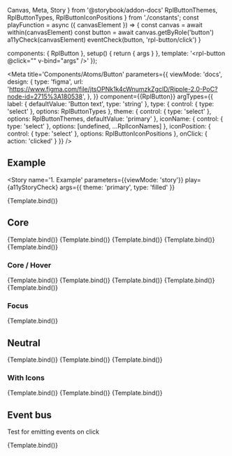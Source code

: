   Canvas,
  Meta,
  Story
} from '@storybook/addon-docs'
  RplButtonThemes,
  RplButtonTypes,
  RplButtonIconPositions
} from './constants';
const playFunction = async ({ canvasElement }) => {
  const canvas = await within(canvasElement)
  const button = await canvas.getByRole('button')
  a11yCheck(canvasElement)
  eventCheck(button, 'rpl-button/click')
}

  components: { RplButton },
  setup() {
    return { args }
  },
  template: '<rpl-button @click="" v-bind="args" />'
});

<Meta
  title='Components/Atoms/Button'
  parameters={{
    viewMode: 'docs',
    design: {
      type: 'figma',
      url:
        'https://www.figma.com/file/jtsOPNk1k4cWnumzkZgclD/Ripple-2.0-PoC?node-id=2715%3A180538',
    },
  }}
  component={{RplButton}}
  argTypes={{
    label: {
      defaultValue: 'Button text',
      type: 'string'
    },
    type: {
      control: { type: 'select' },
      options: RplButtonTypes
    },
    theme: {
      control: { type: 'select' },
      options: RplButtonThemes,
      defaultValue: 'primary'
    },
    iconName: {
      control: { type: 'select' },
      options: [undefined, ...RplIconNames]
    },
    iconPosition: {
      control: { type: 'select' },
      options: RplButtonIconPositions
    },
    onClick: { action: 'clicked' }
  }}
/>

## Example

<Story
  name='1. Example'
  parameters={{viewMode: 'story'}}
  play={a11yStoryCheck}
  args={{
    theme: 'primary',
    type: 'filled'
  }}
>
  {Template.bind()}
</Story>

## Core

<Canvas>
  <Story
    name='Core/Filled'
    args={{
      type: 'filled'
    }}
  >
    {Template.bind()}
  </Story>
  <Story
    name='Core/Outlined'
    args={{
      type: 'outlined'
    }}
  >
    {Template.bind()}
  </Story>
  <Story
    name='Core/White'
    args={{
      type: 'white'
    }}
  >
    {Template.bind()}
  </Story>
  <Story
    name='Core/Elevated'
    args={{
      type: 'elevated'
    }}
  >
    {Template.bind()}
  </Story>
  <Story
    name='Core/Destructive'
    args={{
      type: 'filled',
      theme: 'error'
    }}
  >
    {Template.bind()}
  </Story>
</Canvas>

### Core / Hover

<Canvas>
  <Story
    name='Core/Filled/Hover'
    parameters={{ pseudo: { hover: true } }}
    args={{
      type: 'filled'
    }}
  >
    {Template.bind()}
  </Story>
  <Story
    name='Core/Outlined/Hover'
    parameters={{ pseudo: { hover: true } }}
    args={{
      type: 'outlined'
    }}
  >
    {Template.bind()}
  </Story>
  <Story
    name='Core/White/Hover'
    parameters={{ pseudo: { hover: true } }}
    args={{
      type: 'white'
    }}
  >
    {Template.bind()}
  </Story>
  <Story
    name='Core/Elevated/Hover'
    parameters={{ pseudo: { hover: true } }}
    args={{
      type: 'elevated'
    }}
  >
    {Template.bind()}
  </Story>
  <Story
    name='Core/Destructive/Hover'
    parameters={{ pseudo: { hover: true } }}
    args={{
      type: 'filled',
      theme: 'error'
    }}
  >
    {Template.bind()}
  </Story>
</Canvas>

### Focus

<Canvas>
  <Story
    name='Focus'
    parameters={{ pseudo: { focus: true } }}
    args={{
      type: 'filled'
    }}
  >
    {Template.bind()}
  </Story>
</Canvas>

## Neutral

<Canvas>
  <Story
    name='Neutral/Outlined'
    args={{
      type: 'outlined',
      theme: 'neutral'
    }}
  >
    {Template.bind()}
  </Story>
  <Story
    name='Neutral/White'
    args={{
      type: 'white',
      theme: 'neutral'
    }}
  >
    {Template.bind()}
  </Story>
  <Story
    name='Neutral/Elevated'
    args={{
      type: 'elevated',
      theme: 'neutral'
    }}
  >
    {Template.bind()}
  </Story>
</Canvas>


### With Icons

<Canvas>
  <Story
    name='With Icons/Filled'
    args={{
      type: 'filled',
      iconName: 'icon-chevron-right'
    }}
  >
    {Template.bind()}
  </Story>
  <Story
    name='With Icons/Outlined'
    args={{
      type: 'outlined',
      iconPosition: 'left',
      iconName: 'icon-chevron-left'
    }}
  >
    {Template.bind()}
  </Story>
  <Story
    name='With Icons/left'
    args={{
      type: 'white',
      iconName: 'icon-chevron-up'
    }}
  >
    {Template.bind()}
  </Story>
</Canvas>

## Event bus

Test for emitting events on click

<Canvas>
  <Story
    name='Eventbus'
    args={{type: 'filled', theme: 'accent', iconName: 'icon-star'}}
    play={playFunction}
  >
    {Template.bind()}
  </Story>
</Canvas>
